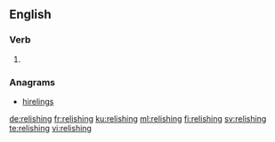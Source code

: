 ==English==

===Verb===
{{head|en|present participle}}

# {{present participle of|relish|lang=en|nocat=1}}

===Anagrams===
* [[hirelings#English|hirelings]]

[[de:relishing]]
[[fr:relishing]]
[[ku:relishing]]
[[ml:relishing]]
[[fi:relishing]]
[[sv:relishing]]
[[te:relishing]]
[[vi:relishing]]